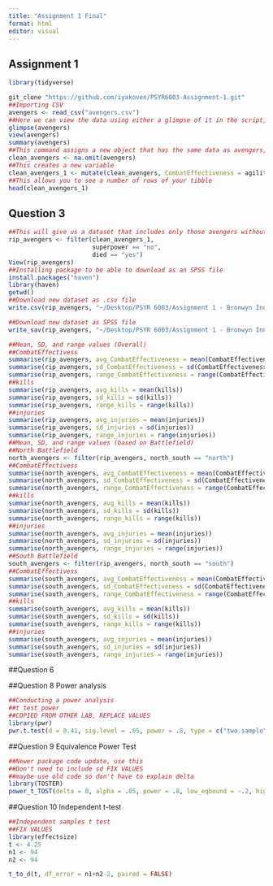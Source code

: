 ```yaml
---
title: "Assignment 1 Final"
format: html
editor: visual
---
```


## Assignment 1

```r
library(tidyverse)

git_clone "https://github.com/iyakoven/PSYR6003-Assignment-1.git"
##Importing CSV
avengers <- read_csv("avengers.csv")
##Here we can view the data using either a glimpse of it in the script, or the whole data set in a separate tab
glimpse(avengers)
view(avengers)
summary(avengers)
##This command assigns a new object that has the same data as avengers, but excludes observations with missing data
clean_avengers <- na.omit(avengers)
##This creates a new variable 
clean_avengers_1 <- mutate(clean_avengers, CombatEffectiveness = agility + speed + strength + willpower)
##This allows you to see a number of rows of your tibble
head(clean_avengers_1)
```

## Question 3

```r
##This will give us a dataset that includes only those avengers without superpowers and who have died
rip_avengers <- filter(clean_avengers_1, 
                       superpower == "no",
                       died == "yes")
View(rip_avengers)
##Installing package to be able to download as an SPSS file
install.packages("haven")
library(haven)
getwd()
##Download new dataset as .csv file
write.csv(rip_avengers, "~/Desktop/PSYR 6003/Assignment 1 - Bronwyn Inness/rip_avengers.csv")

##Download new dataset as SPSS file
write_sav(rip_avengers, "~/Desktop/PSYR 6003/Assignment 1 - Bronwyn Inness/rip_avengers.sav")

##Mean, SD, and range values (Overall)
##CombatEffectivess
summarise(rip_avengers, avg_CombatEffectiveness = mean(CombatEffectiveness))
summarise(rip_avengers, sd_CombatEffectiveness = sd(CombatEffectiveness))
summarise(rip_avengers, range_CombatEffectiveness = range(CombatEffectiveness))
##kills
summarise(rip_avengers, avg_kills = mean(kills))
summarise(rip_avengers, sd_kills = sd(kills))
summarise(rip_avengers, range_kills = range(kills))
##injuries
summarise(rip_avengers, avg_injuries = mean(injuries))
summarise(rip_avengers, sd_injuries = sd(injuries))
summarise(rip_avengers, range_injuries = range(injuries))
##Mean, SD, and range values (based on Battlefield)
##North Battlefield
north_avengers <- filter(rip_avengers, north_south == "north")
##CombatEffectivess
summarise(north_avengers, avg_CombatEffectiveness = mean(CombatEffectiveness))
summarise(north_avengers, sd_CombatEffectiveness = sd(CombatEffectiveness))
summarise(north_avengers, range_CombatEffectiveness = range(CombatEffectiveness))
##kills
summarise(north_avengers, avg_kills = mean(kills))
summarise(north_avengers, sd_kills = sd(kills))
summarise(north_avengers, range_kills = range(kills))
##injuries
summarise(north_avengers, avg_injuries = mean(injuries))
summarise(north_avengers, sd_injuries = sd(injuries))
summarise(north_avengers, range_injuries = range(injuries))
##South Battlefield
south_avengers <- filter(rip_avengers, north_south == "south")
##CombatEffectivess
summarise(south_avengers, avg_CombatEffectiveness = mean(CombatEffectiveness))
summarise(south_avengers, sd_CombatEffectiveness = sd(CombatEffectiveness))
summarise(south_avengers, range_CombatEffectiveness = range(CombatEffectiveness))
##kills
summarise(south_avengers, avg_kills = mean(kills))
summarise(south_avengers, sd_kills = sd(kills))
summarise(south_avengers, range_kills = range(kills))
##injuries
summarise(south_avengers, avg_injuries = mean(injuries))
summarise(south_avengers, sd_injuries = sd(injuries))
summarise(south_avengers, range_injuries = range(injuries))

```

##Question 6

##Question 8 Power analysis

```r
##Conducting a power analysis
##t test power 
##COPIED FROM OTHER LAB, REPLACE VALUES
library(pwr)
pwr.t.test(d = 0.41, sig.level = .05, power = .8, type = c("two.sample"), alternative = "two.sided")
```

##Question 9 Equivalence Power Test

```r
##Newer package code update, use this
##Don't need to include sd FIX VALUES
##maybe use old code so don't have to explain delta
library(TOSTER)
power_t_TOST(delta = 0, alpha = .05, power = .8, low_eqbound = -.2, high_eqbound = .2)
```

##Question 10 Independent t-test

```r
##Independent samples t test
##FIX VALUES
library(effectsize)
t <- 4.25
n1 <- 94
n2 <- 94

t_to_d(t, df_error = n1+n2-2, paired = FALSE)
```

